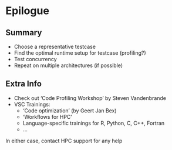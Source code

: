 # Epilogue

## Summary

::: {.incremental}
- Choose a representative testcase
- Find the optimal runtime setup for testcase (profiling?)
- Test concurrency
- Repeat on multiple architectures (if possible)
:::

## Extra Info

::: {.incremental}
- Check out 'Code Profiling Workshop' by Steven Vandenbrande
- VSC Trainings:
    + 'Code optimization' (by Geert Jan Bex)
    + 'Workflows for HPC'
    + Language-specific trainings for R, Python, C, C++, Fortran
    + ...
:::

::: {.callout-tip .fragment}
In either case, contact HPC support for any help
:::
